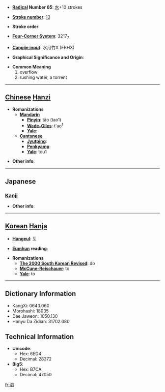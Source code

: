 * '''[[Wiktionary:Chinese radical index| Radical]] Number 85''': [[Wiktionary:Chinese radical index 水|水]]+10 strokes

* '''[[Wiktionary:Chinese total strokes index|Stroke number]]''': [[Wiktionary:Chinese total strokes index 13|13]]

* '''Stroke order''': 

* '''[[Wiktionary:Chinese four corner index|Four-Corner System]]''': 3217<sub>7</sub>

* '''[[Wiktionary:Chinese Cangjie index|Cangjie input]]''': 水月竹X (EBHX)

* '''Graphical Significance and Origin''': 

* '''Common Meaning'''
*#overflow
*# rushing water, a torrent


----

== [[Chinese]] [[Hanzi]] ==

* '''Romanizations'''
** '''[[Mandarin]]'''
*** '''[[Pinyin]]''': tāo (tao1)
*** '''[[Wade-Giles]]''': t'ao<sup>1</sup>
*** '''[[Yale]]''': 
** '''[[Cantonese]]'''
*** '''[[Jyutping]]''':
*** '''[[Penkyamp]]''': 
*** '''[[Yale]]''': tou1

* '''Other info''': 

----

==Japanese==
===[[Kanji]]===
{{kanji|on readings=[[とう]] (tō)
|kun readings=[[はびこる]] (habikoru)
}}

* '''Other info''':  

----

== [[Korean]] [[Hanja]] ==

* '''[[Hangeul]]''': 도

* '''[[Eumhun]] reading''': 

* '''Romanizations'''
** '''[[The 2000 South Korean Revised Romanization|The 2000 South Korean Revised]]''': do
** '''[[McCune-Reischauer]]''': to
** '''[[Yale]]''': to

----

== Dictionary Information ==

* KangXi: 0643.060
* Morohashi: 18035
* Dae Jaweon: 1050.130
* Hanyu Da Zidian: 31702.080

== Technical Information ==

* '''Unicode''':
** Hex: 6ED4
** Decimal: 28372
* '''Big5''':
** Hex: B7CA
** Decimal: 47050

[[fr:滔]]
